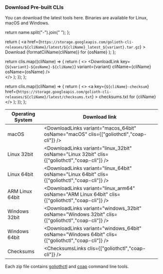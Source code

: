 ### Download Pre-built CLIs

You can download the latest tools here. Binaries are available for Linux, macOS and Windows.

  return name.split("-").join(" ");
};

  return (
    <a
      href={`https://storage.googleapis.com/golioth-cli-releases/${cliName}/latest/${cliName}_latest_${variant}.tar.gz`}
    >
      Download {formatCliName(cliName)} for {osName}
    </a>
  );
};

  return clis.map((cliName) => {
    return (
      <>
        <DownloadLink
          key={`${variant}-${osName}-${cliName}`}
          variant={variant}
          cliName={cliName}
          osName={osName}
        />
        <br />
      </>
    );
  });
};

  return clis.map((cliName) => {
    return (
      <>
        <a
          key={`${cliName}-checksum`}
          href={`https://storage.googleapis.com/golioth-cli-releases/${cliName}/latest/checksums.txt`}
        >
          checksums.txt for {cliName}
        </a>
        <br />
      </>
    );
  });
};

| Operating System | Download link                                                                                     |
| ---------------- | ------------------------------------------------------------------------------------------------- |
| macOS            | <DownloadLinks variant="macos_64bit" osName="macOS" clis={["goliothctl","coap-cli"]} />           |
| Linux 32bit      | <DownloadLinks variant="linux_32bit" osName="Linux 32bit" clis={["goliothctl","coap-cli"]} />     |
| Linux 64bit      | <DownloadLinks variant="linux_64bit" osName="Linux 64bit" clis={["goliothctl","coap-cli"]} />     |
| ARM Linux 64bit  | <DownloadLinks variant="linux_arm64" osName="ARM Linux 64bit" clis={["goliothctl","coap-cli"]} /> |
| Windows 32bit    | <DownloadLinks variant="windows_32bit" osName="Windows 32bit" clis={["goliothctl","coap-cli"]} /> |
| Windows 64bit    | <DownloadLinks variant="windows_64bit" osName="Windows 64bit" clis={["goliothctl","coap-cli"]} /> |
| Checksums        | <ChecksumsLinks clis={["goliothctl","coap-cli"]} />                                               |

Each zip file contains [goliothctl](/docs/reference/goliothctl/goliothctl) and [coap](/docs/reference/coap/coap) command line tools.
